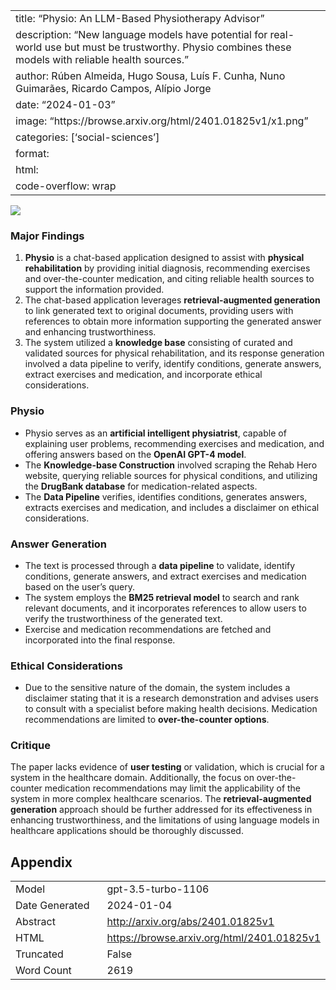 
---
title: "Physio: An LLM-Based Physiotherapy Advisor"
description: "New language models have potential for real-world use but must be trustworthy. Physio combines these models with reliable health sources."
author: Rúben Almeida, Hugo Sousa, Luís F. Cunha, Nuno Guimarães, Ricardo Campos, Alípio Jorge
date: "2024-01-03"
image: "https://browse.arxiv.org/html/2401.01825v1/x1.png"
categories: ['social-sciences']
format:
  html:
    code-overflow: wrap
---

![](https://browse.arxiv.org/html/2401.01825v1/x1.png)

### Major Findings

1. **Physio** is a chat-based application designed to assist with **physical rehabilitation** by providing initial diagnosis, recommending exercises and over-the-counter medication, and citing reliable health sources to support the information provided.
2. The chat-based application leverages **retrieval-augmented generation** to link generated text to original documents, providing users with references to obtain more information supporting the generated answer and enhancing trustworthiness.
3. The system utilized a **knowledge base** consisting of curated and validated sources for physical rehabilitation, and its response generation involved a data pipeline to verify, identify conditions, generate answers, extract exercises and medication, and incorporate ethical considerations.

### Physio

- Physio serves as an **artificial intelligent physiatrist**, capable of explaining user problems, recommending exercises and medication, and offering answers based on the **OpenAI GPT-4 model**.
- The **Knowledge-base Construction** involved scraping the Rehab Hero website, querying reliable sources for physical conditions, and utilizing the **DrugBank database** for medication-related aspects.
- The **Data Pipeline** verifies, identifies conditions, generates answers, extracts exercises and medication, and includes a disclaimer on ethical considerations.

### Answer Generation

- The text is processed through a **data pipeline** to validate, identify conditions, generate answers, and extract exercises and medication based on the user's query.
- The system employs the **BM25 retrieval model** to search and rank relevant documents, and it incorporates references to allow users to verify the trustworthiness of the generated text.
- Exercise and medication recommendations are fetched and incorporated into the final response.

### Ethical Considerations

- Due to the sensitive nature of the domain, the system includes a disclaimer stating that it is a research demonstration and advises users to consult with a specialist before making health decisions. Medication recommendations are limited to **over-the-counter options**.

### Critique

The paper lacks evidence of **user testing** or validation, which is crucial for a system in the healthcare domain. Additionally, the focus on over-the-counter medication recommendations may limit the applicability of the system in more complex healthcare scenarios. The **retrieval-augmented generation** approach should be further addressed for its effectiveness in enhancing trustworthiness, and the limitations of using language models in healthcare applications should be thoroughly discussed.

## Appendix

|          |          |
|----------|----------|
| Model     | gpt-3.5-turbo-1106       |
| Date Generated     | 2024-01-04       |
| Abstract | [http://arxiv.org/abs/2401.01825v1](http://arxiv.org/abs/2401.01825v1)        |
| HTML     | [https://browse.arxiv.org/html/2401.01825v1](https://browse.arxiv.org/html/2401.01825v1)       |
| Truncated       | False       |
| Word Count       | 2619       |
